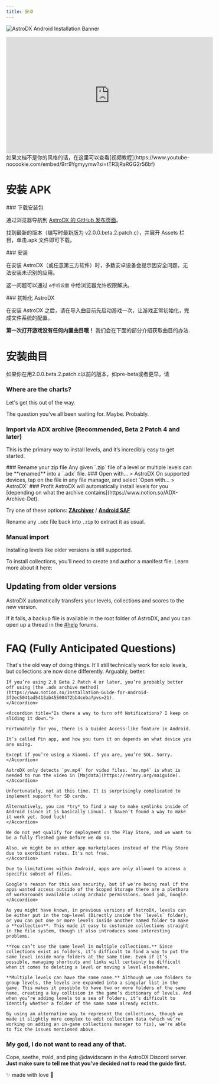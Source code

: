 ```yaml
---
title: 安卓
---
```


![AstroDX Android Installation Banner](content/media/androidguidebanner.webp)


<iframe
  width="560"
  height="315"
  src="https://www.youtube-nocookie.com/embed/9rr9Ygmyymw?si=tTR3jRaRGG2r56bf"
  title="YouTube video player"
  frameBorder="0"
  allow="accelerometer; autoplay; clipboard-write; encrypted-media; gyroscope; picture-in-picture; web-share"
  referrerPolicy="strict-origin-when-cross-origin"
  allowFullScreen
></iframe>
如果文档不是你的风格的话，在这里可以查看[视频教程](https://www.youtube-nocookie.com/embed/9rr9Ygmyymw?si=tTR3jRaRGG2r56bf)

# 安装 APK

<Steps>
<Step>
### 下载安装包

通过浏览器导航到 [AstroDX 的 GitHub 发布页面](https://github.com/2394425147/maipaddx/releases)。

找到最新的版本（编写时最新版为 v2.0.0.beta.2.patch.c），并展开 Assets 栏目，单击.apk 文件即可下载。

</Step>
<Step>
### 安装

在安装 AstroDX（或任意第三方软件）时，多数安卓设备会提示因安全问题，无法安装未识别的应用。

这一问题可以通过 `⚙️手机设置` 中给浏览器允许权限解决。

</Step>

<Step>
### 初始化 AstroDX

在安装 AstroDX 之后，请在导入曲目前先启动游戏一次，让游戏正常初始化，完成文件系统的配置。

</Step>
</Steps>

**第一次打开游戏没有任何内置曲目哦！** 我们会在下面的部分介绍获取曲目的办法.

# 安装曲目

<Callout>
  如果你在用2.0.0.beta.2.patch.c以前的版本，如pre-beta或者更早，请
</Callout>

### Where are the charts?

Let's get this out of the way.

<Cards>
  <Card
    title="Chart download where?"
    href="https://discord.com/channels/892807792996536453/1081048213185900584"
  >
    The question you've all been waiting for. Maybe. Probably.
  </Card>
</Cards>

### **Import via ADX archive** **(Recommended, Beta 2 Patch 4 and later)**

This is the primary way to install levels, and it’s incredibly easy to get started.

<Steps>

<Step>
  ### Rename your zip file Any given `.zip` file of a level or multiple levels
  can be **renamed** into a `.adx` file.
</Step>

<Step>
  ### Open with... > AstroDX On supported devices, tap on the file in any file
  manager, and select `Open with… > AstroDX`
</Step>

<Step>
  ### Profit AstroDX will automatically install levels for you [depending on
  what the archive contains](https://www.notion.so/ADX-Archive-Det).
</Step>

</Steps>

<Callout title="On some devices, (for example Xiaomi or some Samsung devices), your file manager may not offfer the option to open with AstroDX." type="warn">

Try one of these options:
[**ZArchiver**](https://play.google.com/store/apps/details?id=ru.zdevs.zarchiver&hl=en) /
[**Android SAF**](https://play.google.com/store/apps/details?id=com.marc.files&pcampaignid=web_share)

</Callout>

Rename any `.adx` file back into `.zip` to extract it as usual.

### Manual import

Installing levels like older versions is still supported.

To install collections, you’ll need to create and author a manifest file. Learn more about it here:

## Updating from older versions

AstroDX automatically transfers your levels, collections and scores to the new version.

If it fails, a backup file is available in the root folder of AstroDX, and you can open up a thread in the [#help](https://discord.com/channels/892807792996536453/1017394299933044847) forums.

# FAQ (Fully Anticipated Questions)

<Accordions>
	<Accordion title="I've put the .rar/.zip file into `/levels`, but it's still not working!">

That's the old way of doing things. It'll still technically work for solo levels, but collections are now done differently. Arguably, better.

    If you’re using 2.0 Beta 2 Patch 4 or later, you’re probably better off using [the .adx archive method](https://www.notion.so/Installation-Guide-for-Android-3f2ec5041ad5413ab45500472bb4ceba?pvs=21).
    </Accordion>

    <Accordion title="Is there a way to turn off Notifications? I keep on sliding it down.">

    Fortunately for you, there is a Guided Access-like feature in Android.

    It’s called Pin app, and how you turn it on depends on what device you are using.

    Except if you’re using a Xiaomi. If you are, you’re SOL. Sorry.
    </Accordion>

<Accordion title="I've put the mv.mp4 (or bg.mp4) file into the folder, but it isn't playing!">

    AstroDX only detects `pv.mp4` for video files. `mv.mp4` is what is needed to run the video in [Majdata](https://rentry.org/maiguide).
    </Accordion>

<Accordion title="Is there SD card support?">

    Unfortunately, not at this time. It is surprisingly complicated to implement support for SD cards.

    Alternatively, you can *try* to find a way to make symlinks inside of Android (since it is basically Linux). I haven’t found a way to make it work yet. Good luck!
    </Accordion>

<Accordion title="Why isn't the game on the Google Play Store?">

    We do not yet qualify for deployment on the Play Store, and we want to be a fully fleshed game before we do so.

    Also, we might be on other app marketplaces instead of the Play Store due to exorbitant rates. It's not free.
    </Accordion>

<Accordion title="Why do you need to go through the hassle of having to go to the weird directory?">

    Due to limitations within Android, apps are only allowed to access a specific subset of files.

    Google's reason for this was security, but if we're being real if the apps wanted access outside of the Scoped Storage there are a plethora of workarounds available using archaic permissions. Good job, Google.
    </Accordion>

<Accordion title="[2.0 Beta] Why are we changing the storage layout?">

    As you might have known, in previous versions of AstroDX, levels can be either put in the top-level (Directly inside the `levels` folder), or you can put one or more levels inside another named folder to make a **collection**. This made it easy to customize collections straight in the file system, though it also introduces some interesting problems.

    **You can’t use the same level in multiple collections.** Since collections exist as folders, it’s difficult to find a way to put the same level inside many folders at the same time. Even if it’s possible, managing shortcuts and links will certainly be difficult when it comes to deleting a level or moving a level elsewhere.

    **Multiple levels can have the same name.** Although we use folders to group levels, the levels are expanded into a singular list in the game. This makes it possible to have two or more folders of the same name, creating a key collision in the game’s dictionary of levels. And when you’re adding levels to a sea of folders, it’s difficult to identify whether a folder of the same name already exists.

    By using an alternative way to represent the collections, though we made it slightly more complex to edit collection data (which we’re working on adding an in-game collections manager to fix), we’re able to fix the issues mentioned above.

</Accordion>
</Accordions>

### **My god, I do not want to read any of that.**

Cope, seethe, mald, and ping @davidscann in the AstroDX Discord server.
**Just make sure to tell me that you’ve decided not to read the guide first.**

<p className="font-serif text-center italic text-xl"> ✨ made with love 💖 </p>
